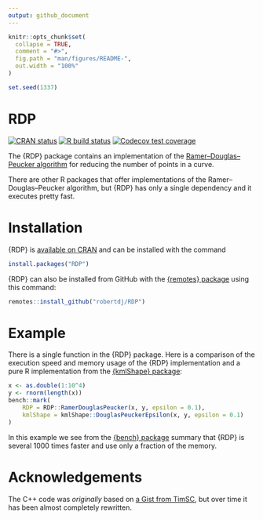 ```yaml
---
output: github_document
---
```


<!-- README.md is generated from README.Rmd. Please edit that file -->

```r
knitr::opts_chunk$set(
  collapse = TRUE,
  comment = "#>",
  fig.path = "man/figures/README-",
  out.width = "100%"
)

set.seed(1337)
```

RDP
===

<!-- badges: start -->
[![CRAN status](https://www.r-pkg.org/badges/version/RDP)](https://CRAN.R-project.org/package=RDP)
[![R build status](https://github.com/robertdj/RDP/workflows/R-CMD-check/badge.svg)](https://github.com/robertdj/RDP/actions)
[![Codecov test coverage](https://codecov.io/gh/robertdj/RDP/branch/main/graph/badge.svg)](https://codecov.io/gh/robertdj/RDP)
<!-- badges: end -->

The {RDP} package contains an implementation of the [Ramer–Douglas–Peucker algorithm
](https://en.wikipedia.org/wiki/Ramer%E2%80%93Douglas%E2%80%93Peucker_algorithm) for reducing the number of points in a curve.

There are other R packages that offer implementations of the Ramer–Douglas–Peucker algorithm, but {RDP} has only a single dependency and it executes pretty fast.


# Installation

{RDP} is [available on CRAN](https://cran.r-project.org/package=RDP) and can be installed with the command

``` r
install.packages("RDP")
```

{RDP} can also be installed from GitHub with the [{remotes} package](https://remotes.r-lib.org) using this command:

``` r
remotes::install_github("robertdj/RDP")
```


# Example

There is a single function in the {RDP} package.
Here is a comparison of the execution speed and memory usage of the {RDP} implementation and a pure R implementation from the [{kmlShape} package](https://cran.r-project.org/package=kmlShape):

```r
x <- as.double(1:10^4)
y <- rnorm(length(x))
bench::mark(
    RDP = RDP::RamerDouglasPeucker(x, y, epsilon = 0.1),
    kmlShape = kmlShape::DouglasPeuckerEpsilon(x, y, epsilon = 0.1)
)
```

In this example we see from the [{bench} package](https://bench.r-lib.org) summary that {RDP} is several 1000 times faster and use only a fraction of the memory.


# Acknowledgements

The C++ code was *originally* based on [a Gist from TimSC](https://gist.github.com/TimSC/0813573d77734bcb6f2cd2cf6cc7aa51), but over time it has been almost completely rewritten.

